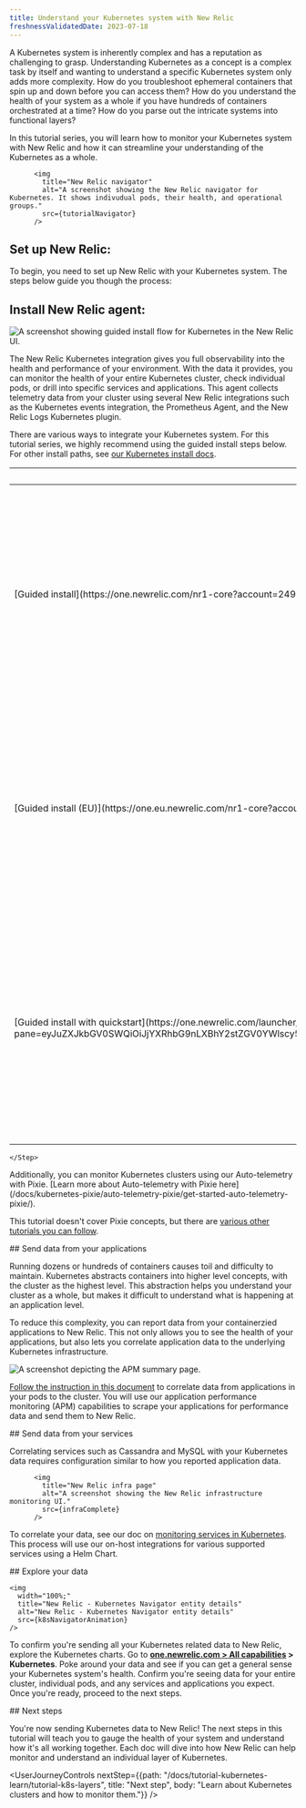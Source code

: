 ```yaml
---
title: Understand your Kubernetes system with New Relic
freshnessValidatedDate: 2023-07-18
---
```








A Kubernetes system is inherently complex and has a reputation as challenging to grasp. Understanding Kubernetes as a concept is a complex task by itself and wanting to understand a specific Kubernetes system only adds more complexity. How do you troubleshoot ephemeral containers that spin up and down before you can access them? How do you understand the health of your system as a whole if you have hundreds of containers orchestrated at a time? How do you parse out the intricate systems into functional layers?

In this tutorial series, you will learn how to monitor your Kubernetes system with New Relic and how it can streamline your understanding of the Kubernetes as a whole. 

          <img
            title="New Relic navigator"
            alt="A screenshot showing the New Relic navigator for Kubernetes. It shows indivudual pods, their health, and operational groups."
            src={tutorialNavigator}
          />

##  Set up New Relic:

To begin, you need to set up New Relic with your Kubernetes system. The steps below guide you though the process:

<Steps>
    <Step>

## Install New Relic agent: 

<img
  title="New Relic guided install"
  alt="A screenshot showing guided install flow for Kubernetes in the New Relic UI."
  src={tutorialInstall}
/>

The New Relic Kubernetes integration gives you full observability into the health and performance of your environment. With the data it provides, you can monitor the health of your entire Kubernetes cluster, check individual pods, or drill into specific services and applications. This agent collects telemetry data from your cluster using several New Relic integrations such as the Kubernetes events integration, the Prometheus Agent, and the New Relic Logs Kubernetes plugin.

There are various ways to integrate your Kubernetes system. For this tutorial series, we highly recommend using the guided install steps below. For other install paths, see [our Kubernetes install docs](/docs/kubernetes-pixie/kubernetes-integration/installation/kubernetes-integration-install-configure/).

<table>
  <thead>
    <tr>
      <th style={{ width: "200px" }}>
        Guided install option
      </th>
      <th>
        Description
      </th>
    </tr>
  </thead>
    <tbody>
    <tr>
      <td>
        [Guided install](https://one.newrelic.com/nr1-core?account=2498654&state=d1aae74b-0ad6-b0f3-093d-cc89ecf89234)
      </td>
      <td>
        Use this if your New Relic organization does **not** use the [EU](/docs/using-new-relic/welcome-new-relic/get-started/our-eu-us-region-data-centers) data center, and you don't need the bonus dashboards and alerts from the quickstart.
      </td>
    </tr>
    <tr>
      <td>
        [Guided install (EU)](https://one.eu.newrelic.com/nr1-core?account=2498654&state=d1aae74b-0ad6-b0f3-093d-cc89ecf89234)
      </td>
      <td>
        Use this if your New Relic organization uses the [EU](/docs/using-new-relic/welcome-new-relic/get-started/our-eu-us-region-data-centers) data center, and you don't need the bonus dashboards and alerts from the quickstart.
      </td>
    </tr>
    <tr>
      <td>
        [Guided install with quickstart](https://one.newrelic.com/launcher/catalog-pack-details.launcher/?pane=eyJuZXJkbGV0SWQiOiJjYXRhbG9nLXBhY2stZGV0YWlscy5jYXRhbG9nLXBhY2stY29udGVudHMiLCJxdWlja3N0YXJ0SWQiOiI4OGE3OWY1Mi04MWMxLTRmYTItOTlmOC0zY2I1YjAxMmYxNjAifQ==)
      </td>
      <td>
        Use this option if your New Relic organization does **not** use the [EU](/docs/using-new-relic/welcome-new-relic/get-started/our-eu-us-region-data-centers) data center, and you also want to install some bonus dashboards and alerts from the quickstart.
      </td>
    </tr>
    </tbody>
</table>    

    </Step>

<Callout variant="tip">
Additionally, you can monitor Kubernetes clusters using our Auto-telemetry with Pixie. [Learn more about Auto-telemetry with Pixie here](/docs/kubernetes-pixie/auto-telemetry-pixie/get-started-auto-telemetry-pixie/). 

This tutorial doesn't cover Pixie concepts, but there are [various other tutorials you can follow](https://docs.px.dev/tutorials/pixie-101/).
</Callout>

<Step>
## Send data from your applications

Running dozens or hundreds of containers causes toil and difficulty to maintain. Kubernetes abstracts containers into higher level concepts, with the cluster as the highest level. This abstraction helps you understand your cluster as a whole, but makes it difficult to understand what is happening at an application level. 

To reduce this complexity, you can report data from your containerzied applications to New Relic. This not only allows you to see the health of your applications, but also lets you correlate application data to the underlying Kubernetes infrastructure.

<img
    title="apm summary page"
    alt="A screenshot depicting the APM summary page."
    src={apmApmCompleteSummaryPage}
/>

[Follow the instruction in this document](/docs/kubernetes-pixie/kubernetes-integration/advanced-configuration/link-apm-applications-kubernetes/) to correlate data from applications in your pods to the cluster. You will use our application performance monitoring (APM) capabilities to scrape your applications for performance data and send them to New Relic.
</Step>

<Step>
## Send data from your services

Correlating services such as Cassandra and MySQL with your Kubernetes data requires configuration similar to how you reported application data. 


          <img
            title="New Relic infra page"
            alt="A screenshot showing the New Relic infrastructure monitoring UI."
            src={infraComplete}
          />

To correlate your data, see our doc on [monitoring services in Kubernetes](/docs/kubernetes-pixie/kubernetes-integration/advanced-configuration/monitor-services/monitor-services-running-kubernetes/). This process will use our on-host integrations for various supported services using a Helm Chart.

</Step>
<Step>
## Explore your  data

    <img
      width="100%;"
      title="New Relic - Kubernetes Navigator entity details"
      alt="New Relic - Kubernetes Navigator entity details"
      src={k8sNavigatorAnimation}
    />

To confirm you're sending all your Kubernetes related data to New Relic, explore the Kubernetes charts. Go to **[one.newrelic.com > All capabilities](https://one.newrelic.com/all-capabilities) > Kubernetes**. Poke around your data and see if you can get a general sense your Kubernetes system's health. Confirm you're seeing data for your entire cluster, individual pods, and any services and applications you expect. Once you're ready, proceed to the next steps.


</Step>
</Steps>
## Next steps

You're now sending Kubernetes data to New Relic! The next steps in this tutorial will teach you to gauge the health of your system and understand how it's all working together. Each doc will dive into how New Relic can help monitor and understand an individual layer of Kubernetes.

<UserJourneyControls
    nextStep={{path: "/docs/tutorial-kubernetes-learn/tutorial-k8s-layers", title: "Next step", body: "Learn about Kubernetes clusters and how to monitor them."}}
/>
